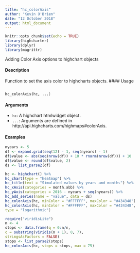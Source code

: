 ```yaml
---
title: "hc_colorAxis"
author: "Kevin O'Brien"
date: "12 October 2018"
output: html_document
---
```


```r
knitr::opts_chunk$set(echo = TRUE)
library(highcharter)
library(dplyr)
library(magrittr)
```

Adding Color Axis options to highchart objects

#### Description 

Function to set the axis color to highcharts objects.
#### Usage
<pre><code>
hc_colorAxis(hc, ...)
</code></pre>
#### Arguments 

* ``hc ``: A highchart htmlwidget object.
* ``...``: Arguments are defined in http://api.highcharts.com/highmaps#colorAxis.

#### Examples
```r
nyears <- 5
df <- expand.grid(seq(12) - 1, seq(nyears) - 1)
df$value <- abs(seq(nrow(df)) + 10 * rnorm(nrow(df))) + 10
df$value <- round(df$value, 2)
ds <- list_parse2(df)
```
```r
hc <- highchart() %>%
hc_chart(type = "heatmap") %>%
hc_title(text = "Simulated values by years and months") %>%
hc_xAxis(categories = month.abb) %>%
hc_yAxis(categories = 2016 - nyears + seq(nyears)) %>%
hc_add_series(name = "value", data = ds)
hc_colorAxis(hc, minColor = "#FFFFFF", maxColor = "#434348")
hc_colorAxis(hc, minColor = "#FFFFFF", maxColor = "#434348",
type = "logarithmic")
```

```r
require("viridisLite")
n <- 4
stops <- data.frame(q = 0:n/n,
c = substring(viridis(n + 1), 0, 7),
stringsAsFactors = FALSE)
stops <- list_parse2(stops)
hc_colorAxis(hc, stops = stops, max = 75)
```